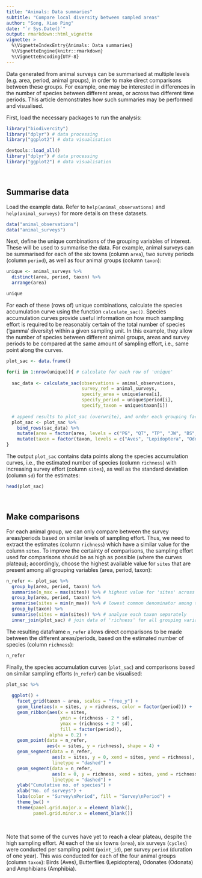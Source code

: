 ```yaml
---
title: "Animals: Data summaries"
subtitle: "Compare local diversity between sampled areas"
author: "Song, Xiao Ping"
date: "`r Sys.Date()`"
output: rmarkdown::html_vignette
vignette: >
  %\VignetteIndexEntry{Animals: Data summaries}
  %\VignetteEngine{knitr::rmarkdown}
  %\VignetteEncoding{UTF-8}
---
```


Data generated from animal surveys can be summarised at multiple levels (e.g. area, period, animal groups), in order to make direct comparisons between these groups. For example, one may be interested in differences in the number of species between different areas, or across two different time periods. This article demonstrates how such summaries may be performed and visualised.

First, load the necessary packages to run the analysis:

```r
library("biodivercity")
library("dplyr") # data processing
library("ggplot2") # data visualisation
```

```r
devtools::load_all()
library("dplyr") # data processing
library("ggplot2") # data visualisation
```

<br>

## Summarise data 

Load the example data. Refer to `help(animal_observations)` and `help(animal_surveys)` for more details on these datasets. 

```r
data("animal_observations")
data("animal_surveys")
```

Next, define the unique combinations of the grouping variables of interest. These will be used to summarise the data. For example, animal surveys can be summarised for each of the six towns (column `area`), two survey periods (column `period`), as well as four animal groups (column `taxon`): 

```r
unique <- animal_surveys %>%
  distinct(area, period, taxon) %>% 
  arrange(area)

unique
```
For each of these (rows of) unique combinations, calculate the species accumulation curve using the function `calculate_sac()`. Species accumulation curves provide useful information on how much sampling effort is required to be reasonably certain of the total number of species (‘gamma’ diversity) within a given sampling unit. In this example, they allow the number of species between different animal groups, areas and survey periods to be compared at the same amount of sampling effort, i.e., same point along the curves.

```r

plot_sac <- data.frame()

for(i in 1:nrow(unique)){ # calculate for each row of 'unique'
  
  sac_data <- calculate_sac(observations = animal_observations, 
                            survey_ref = animal_surveys,
                            specify_area = unique$area[i], 
                            specify_period = unique$period[i], 
                            specify_taxon = unique$taxon[i])
  
  # append results to plot_sac (overwrite), and order each grouping factor
  plot_sac <- plot_sac %>%
    bind_rows(sac_data) %>% 
    mutate(area = factor(area, levels = c("PG", "QT", "TP", "JW", "BS", "WL"))) %>%
    mutate(taxon = factor(taxon, levels = c("Aves", "Lepidoptera", "Odonata", "Amphibia"))) 
}

```

The output `plot_sac` contains data points along the species accumulation curves, i.e., the estimated number of species (column `richness`) with increasing survey effort (column `sites`), as well as the standard deviation (column `sd`) for the estimates: 

```r
head(plot_sac)
```


<br>

## Make comparisons

For each animal group, we can only compare between the survey areas/periods based on similar levels of sampling effort. Thus, we need to extract the estimates (column `richness`) which have a similar value for the column `sites`. To improve the certainty of comparisons, the sampling effort used for comparisons should be as high as possible (where the curves plateau); accordingly, choose the highest available value for `sites` that are present among all grouping variables (area, period, taxon):

```r
n_refer <- plot_sac %>%
  group_by(area, period, taxon) %>%
  summarise(n_max = max(sites)) %>% # highest value for 'sites' across grouping vars
  group_by(area, period, taxon) %>%
  summarise(sites = min(n_max)) %>% # lowest common denominator among the grouping vars (value for 'sites' present among all)
  group_by(taxon) %>%
  summarise(sites = min(sites)) %>% # analyse each taxon separately
  inner_join(plot_sac) # join data of 'richness' for all grouping variables at corresponding value for 'sites'
```

The resulting dataframe `n_refer` allows direct comparisons to be made between the different areas/periods, based on the estimated number of species (column `richness`):

```r
n_refer
```

Finally, the species accumulation curves (`plot_sac`) and comparisons based on similar sampling efforts (`n_refer`) can be visualised:

```r

plot_sac %>%
  
  ggplot() +
    facet_grid(taxon ~ area, scales = "free_y") +
    geom_line(aes(x = sites, y = richness, color = factor(period))) +
    geom_ribbon(aes(x = sites,
                    ymin = (richness - 2 * sd),
                    ymax = (richness + 2 * sd),
                    fill = factor(period)),
                alpha = 0.2) +
    geom_point(data = n_refer,
               aes(x = sites, y = richness), shape = 4) +
    geom_segment(data = n_refer,
                 aes(x = sites, y = 0, xend = sites, yend = richness),
                 linetype = "dashed") +
    geom_segment(data = n_refer,
                 aes(x = 0, y = richness, xend = sites, yend = richness), 
                 linetype = "dashed") +
    ylab("Cumulative no. of species") + 
    xlab("No. of surveys") +
    labs(color = "Survey\nPeriod", fill = "Survey\nPeriod") +
    theme_bw() + 
    theme(panel.grid.major.x = element_blank(),
          panel.grid.minor.x = element_blank())
```
<br>

Note that some of the curves have yet to reach a clear plateau, despite the high sampling effort. At each of the six towns (`area`), six surveys (`cycles`) were conducted per sampling point (`point_id`), per survey `period` (duration of one year). This was conducted for each of the four animal groups (column `taxon`): Birds (Aves), Butterflies (Lepidoptera), Odonates (Odonata) and Amphibians (Amphibia).




